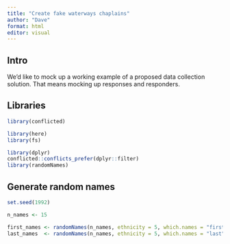 ```yaml
---
title: "Create fake waterways chaplains"
author: "Dave"
format: html
editor: visual
---
```


## Intro

We'd like to mock up a working example of a proposed data collection solution. That means mocking up responses and responders.

## Libraries

```r
library(conflicted)

library(here)
library(fs)

library(dplyr)
conflicted::conflicts_prefer(dplyr::filter)
library(randomNames)
```

## Generate random names

```r
set.seed(1992)

n_names <- 15

first_names <- randomNames(n_names, ethnicity = 5, which.names = "first")
last_names  <- randomNames(n_names, ethnicity = 5, which.names = "last")
```

